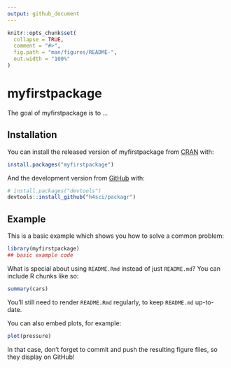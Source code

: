```yaml
---
output: github_document
---
```


<!-- README.md is generated from README.Rmd. Please edit that file -->

```r
knitr::opts_chunk$set(
  collapse = TRUE,
  comment = "#>",
  fig.path = "man/figures/README-",
  out.width = "100%"
)
```

# myfirstpackage

<!-- badges: start -->
<!-- badges: end -->

The goal of myfirstpackage is to ...

## Installation

You can install the released version of myfirstpackage from [CRAN](https://CRAN.R-project.org) with:

``` r
install.packages("myfirstpackage")
```

And the development version from [GitHub](https://github.com/) with:

``` r
# install.packages("devtools")
devtools::install_github("h4sci/packagr")
```
## Example

This is a basic example which shows you how to solve a common problem:

```r
library(myfirstpackage)
## basic example code
```

What is special about using `README.Rmd` instead of just `README.md`? You can include R chunks like so:

```r
summary(cars)
```

You'll still need to render `README.Rmd` regularly, to keep `README.md` up-to-date.

You can also embed plots, for example:

```r
plot(pressure)
```

In that case, don't forget to commit and push the resulting figure files, so they display on GitHub!
